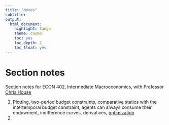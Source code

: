 ```yaml
---
title: "Notes"
subtitle: 
output:
  html_document:
    highlight: tango
    theme: cosmo
    toc: yes
    toc_depth: 2
    toc_float: yes
---
```


# Section notes
Section notes for ECON 402, Intermediate Macroeconomics, with Professor [Chris House](http://www-personal.umich.edu/~chouse/)

1. Plotting, two-period budget constraints, comparative statics with the intertemporal budget constraint, agents can always consume their endowment, indifference curves, derivatives, [optimization](https://umich.box.com/s/t3pnjnvzwyiz861fgoabc5glg91vgw1y)
2. 